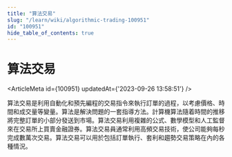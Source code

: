 ```yaml
---
title: "算法交易"
slug: "/learn/wiki/algorithmic-trading-100951"
id: "100951"
hide_table_of_contents: true
---
```



# 算法交易

<ArticleMeta id={100951} updatedAt={'2023-09-26 13:58:51'} />
<div className='border-solid border-b border-t-0 my-4 border-[var(--ifm-color-gray-300)]' />

算法交易是利用自動化和預先編程的交易指令來執行訂單的過程，以考慮價格、時間和成交量等變量。算法是解決問題的一套指導方法。計算機算法隨着時間的推移將完整訂單的小部分發送到市場。算法交易利用複雜的公式、數學模型和人工監督來在交易所上買賣金融證券。算法交易員通常利用高頻交易技術，使公司能夠每秒完成數萬次交易。算法交易可以用於包括訂單執行、套利和趨勢交易策略在內的各種情況。
